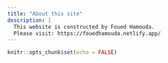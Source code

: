 ```yaml
---
title: "About this site"
description: |
  This website is constructed by Foued Hamouda.
  Please visit: https://fouedhamouda.netlify.app/
---
```


```r
knitr::opts_chunk$set(echo = FALSE)
```

